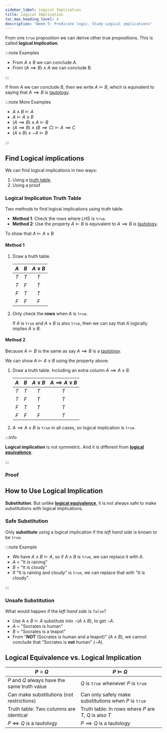 ```yaml
---
sidebar_label: Logical Implication
title: Logical Implication
toc_max_heading_level: 4
description: "Week 5: Predicate logic. Study Logical implications"
---
```


From one `true` proposition we can derive other true propositions.
This is called **logical Implication**.

:::note Examples

- From $A \land B$ we can conclude $A$.
- From $(A \implies B) \land A$ we can conclude B.

:::

If from $A$ we can conclude $B$, then we write $A \models B$,
which is equivalent to saying that $A \implies B$ is [tautology](030-propositional-logic.mdx#tautology).

:::note More Examples

- $A \land B \models A$
- $A \models A \lor B$
- $(A \implies B) \land A \models B$
- $(A \implies B) \land (B \implies C) \models A \implies C$
- $(A \lor B) \land \lnot A \models B$

:::

## Find Logical implications

We can find logical implications in two ways:

1. Using a [truth table](#logical-implication-truth-table).
2. Using a proof

### Logical Implication Truth Table

Two methods to find logical implications using truth table.

- **Method 1**: Check the rows where LHS is `true`.
- **Method 2**: Use the property $A \models B$ is equivalent to $A \implies B$ is [tautology](030-propositional-logic.mdx#tautology).

To show that $A \models A \lor B$

#### Method 1

1. Draw a truth table.

   | $A$ | $B$ | $A \lor B$ |
   | :-: | :-: | :--------: |
   | $T$ | $T$ |    $T$     |
   | $T$ | $F$ |    $T$     |
   | $F$ | $T$ |    $T$     |
   | $F$ | $F$ |    $F$     |

2. Only check the **rows** when $A$ is `true`.

   If $A$ is `true` and $A \lor B$ is also `true`, then we can say that $A$ logically implies $A \lor B$.

#### Method 2

Because $A \models B$ is the same as say $A \implies B$ is a [tautology](030-propositional-logic.mdx#tautology).

We can show $A \models A \lor B$ using the property above.

1. Draw a truth table. Including an extra column $A \implies A \lor B$.

   | $A$ | $B$ | $A \lor B$ | $A \implies A \lor B$ |
   | :-: | :-: | :--------: | :-------------------: |
   | $T$ | $T$ |    $T$     |          $T$          |
   | $T$ | $F$ |    $T$     |          $T$          |
   | $F$ | $T$ |    $T$     |          $T$          |
   | $F$ | $F$ |    $F$     |          $T$          |

2. $A \implies A \lor B$ is `true` in all cases, so logical implication is `true`.

:::info

**Logical implication** is not symmetric. And it is different from **[logical equivalence](030-propositional-logic.mdx#logical-equivalence)**.

:::

### Proof

## How to Use Logical Implication

**Substitution**. But unlike **[logical equivalence](030-propositional-logic.mdx#logical-equivalence)**,
it is not always safe to make substitutions with logical implications.

### Safe Substitution

Only **substitute** using a logical implication if the _left hand side_ is known to be `true`.

:::note Example

- We have $A \land B \models A$, so if $A \land B$ is `true`, we can replace it with $A$.
- $A$ = "It is raining"
- $B$ = "It is cloudy"
- If "It is raining and cloudy" is `true`, we can replace that with "It is cloudy".

:::

### Unsafe Substitution

What would happen if the _left hand side_ is `false`?

- Use $A \land B \models A$ substitute into $\lnot (A \land B)$, to get $\lnot A$.
- $A$ = "Socrates is human"
- $B$ = "Socrates is a teapot"
- From "**NOT** (Socrates is human and a teapot)" ($A \land B$), we cannot conclude that "Socrates is **not** human" ($\lnot A$).

## Logical Equivalence vs. Logical Implication

| $P \equiv Q$                                 | $P \models Q$                                           |
| -------------------------------------------- | ------------------------------------------------------- |
| $P$ and $Q$ always have the same truth value | $Q$ is `true` whenever $P$ is `true`                    |
| Can make substitutions (not restrictions)    | Can only safely make substitutions when $P$ is `true`   |
| Truth table: Two columns are identical       | Truth table: In rows where $P$ are $T$, $Q$ is also $T$ |
| $P \iff Q$ is a tautology                    | $P \implies Q$ is a tautology                           |
